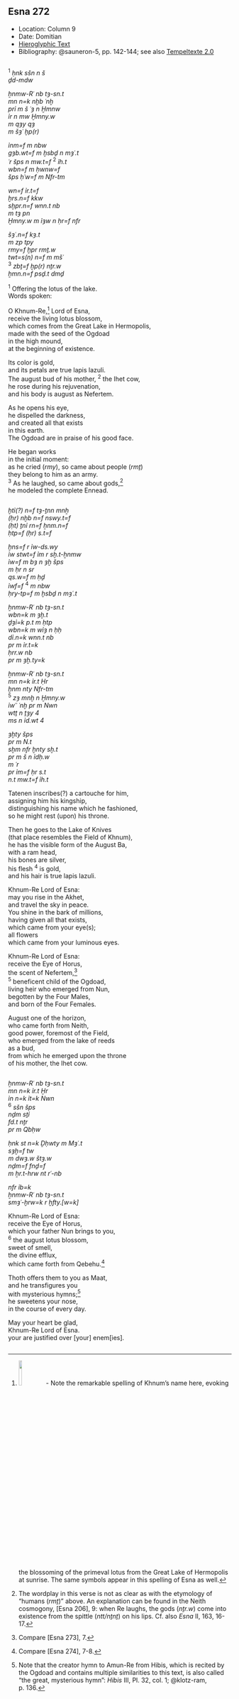 ## Esna 272 {-}  
  
<style>  
  
  .col2 {  
    columns: 2 320px;         /* number of columns and width in pixels*/  
    -webkit-columns: 2 320px; /* chrome, safari */  
    -moz-columns: 2 320px;    /* firefox */  
    -webkit-column-break-inside: avoid;  
    -page-break-inside: avoid;  
    -break-inside: avoid;  
  }  
  
</style>  

- Location: Column 9
- Date: Domitian 
- [Hieroglyphic Text](https://www.ifao.egnet.net/uploads/publications/enligne/Temples-Esna003.pdf#page=219){target="_blank"}
- Bibliography: @sauneron-5, pp. 142-144; see also [Tempeltexte 2.0](http://www.tempeltexte.uni-tuebingen.de/portal/#/text-detail/1085){target="_blank"}

<div class="col2">  

^1^ *ḥnk sšn n š*  
*ḏd-mdw*  
   
*ẖnmw-Rʿ nb tȝ-sn.t*  
*mn n=k nḫb ʿnḫ*  
*prỉ m š ʿȝ n Ḫmnw*  
*ỉr n mw Ḫmny.w*  
*m qȝy qȝ*  
*m šȝʿ ḫp(r)*  
   
*ỉnm=f m nbw*  
*gȝb.wt=f m ḫsbḏ n mȝʿ.t*  
*ʿr šps n mw.t=f* ^2^ *ỉh.t*  
*wbn=f m ḥwnw=f*  
*šps ḥʿw=f m Nfr-tm*  
   
*wn=f ỉr.t=f*  
*ḫrs.n=f kkw*  
*sḫpr.n=f wnn.t nb*  
*m tȝ pn*  
*Ḫmny.w m ỉȝw n ḥr=f nfr*  
   
*šȝʿ.n=f kȝ.t*  
*m zp tpy*  
*rmy=f ḫpr rmṯ.w*  
*twt=s(n) n=f m mšʿ*  
^3^ *zbṯ=f ḫp(r) nṯr.w*  
*ẖmn.n=f psḏ.t dmḏ*  
  
^1^ Offering the lotus of the lake.  
Words spoken:  
  
O Khnum-Re,[^fn-272-1] Lord of Esna,  
receive the living lotus blossom,  
which comes from the Great Lake in Hermopolis,  
made with the seed of the Ogdoad  
in the high mound,  
at the beginning of existence.  
  
Its color is gold,  
and its petals are true lapis lazuli.  
The august bud of his mother, ^2^ the Ihet cow,  
he rose during his rejuvenation,  
and his body is august as Nefertem.  
  
As he opens his eye,  
he dispelled the darkness,  
and created all that exists  
in this earth.  
The Ogdoad are in praise of his good face.  
  
He began works  
in the initial moment:  
as he cried (*rmy*), so came about people (*rmṯ*)  
they belong to him as an army.  
^3^ As he laughed, so came about gods,[^fn-272-2]    
he modeled the complete Ennead.  

</div>  

[^fn-272-1]: ![](./images/272_1_1.png){width=12%} - Note the remarkable spelling of Khnum's name here, evoking the blossoming of the primeval lotus from the Great Lake of Hermopolis at sunrise. The same symbols appear in this spelling of Esna as well.

[^fn-272-2]: The wordplay in this verse is not as clear as with the etymology of "humans (*rmṯ*)" above. An explanation can be found in the Neith cosmogony, [Esna 206], 9: when Re laughs, the gods (*nṯr.w*) come into existence from the spittle (*ntt/nṯnṯ*) on his lips. Cf. also *Esna* II, 163, 16-17.

<div class="col2">

*ḫtỉ(?) n=f tȝ-ṯnn mnẖ*  
*(ḥr) nḫb n=f nswy.t=f*  
*(ḥt) ṯnỉ rn=f ẖnm.n=f*  
*ḥtp=f (ḥr) s.t=f*  
   
*ḫns=f r ỉw-ds.wy*  
*ỉw stwt=f ỉm r sḫ.t-ẖnmw*  
*ỉw=f m bȝ n ȝḫ šps*  
*m ḥr n sr*  
*qs.w=f m ḥḏ*  
*ỉwf=f* ^4^ *m nbw*  
*ḥry-tp=f m ḫsbḏ n mȝʿ.t*  
   
*ẖnmw-Rʿ nb tȝ-sn.t*  
*wbn=k m ȝḫ.t*  
*ḏȝỉ=k p.t m ḥtp*  
*wbn=k m wỉȝ n ḥḥ*  
*dỉ.n=k wnn.t nb*  
*pr m ỉr.t=k*  
*ḥrr.w nb*  
*pr m ȝḫ.ty=k*  
   
*ẖnmw-Rʿ nb tȝ-sn.t*  
*mn n=k ỉr.t Ḥr*  
*ḫnm nty Nfr-tm*  
^5^ *zȝ mnḫ n Ḫmny.w*  
*ỉwʿʿ ʿnḫ pr m Nwn*  
*wtṯ n ṯȝy 4*  
*ms n ỉd.wt 4*  
   
*ȝḫty šps*   
*pr m N.t*  
*sḫm nfr ḫnty sḫ.t*  
*pr m š n ỉdḥ.w *   
*m ʿr *  
*pr ỉm=f ḥr s.t *  
*n.t mw.t=f ỉh.t*  
  
Tatenen inscribes(?) a cartouche for him,  
assigning him his kingship,  
distinguishing his name which he fashioned,  
so he might rest (upon) his throne.  
  
Then he goes to the Lake of Knives  
(that place resembles the Field of Khnum),  
he has the visible form of the August Ba,  
with a ram head,  
his bones are silver,  
his flesh ^4^ is gold,  
and his hair is true lapis lazuli.  
  
Khnum-Re Lord of Esna:  
may you rise in the Akhet,  
and travel the sky in peace.  
You shine in the bark of millions,  
having given all that exists,  
which came from your eye(s);  
all flowers  
which came from your luminous eyes.  
  
Khnum-Re Lord of Esna:  
receive the Eye of Horus,  
the scent of Nefertem,[^fn-272-3]  
^5^ beneficent child of the Ogdoad,  
living heir who emerged from Nun,  
begotten by the Four Males,  
and born of the Four Females.    
  
August one of the horizon,  
who came forth from Neith,  
good power, foremost of the Field,  
who emerged from the lake of reeds   
as a bud,  
from which he emerged upon the throne  
of his mother, the Ihet cow.  

</div>

[^fn-272-3]: Compare [Esna 273], 7.

<div class="col2">

*ẖnmw-Rʿ nb tȝ-sn.t*  
*mn n=k ỉr.t Ḫr*  
*ỉn n=k ỉt=k Nwn*  
^6^ *sšn šps*  
*nḏm sṯỉ*  
*fd.t nṯr*  
*pr m Qbḥw*  
   
*ḥnk st n=k Ḏḥwty m Mȝʿ.t*  
*sȝḫ=f tw *  
*m dwȝ.w štȝ.w*  
*nḏm=f fnḏ=f*  
*m ẖr.t-hrw nt rʿ-nb*  
  
*nfr ỉb=k*  
*ẖnmw-Rʿ nb tȝ-sn.t*  
*smȝʿ-ḫrw=k r ḫfty.[w=k]*  
  
Khnum-Re Lord of Esna:  
receive the Eye of Horus,  
which your father Nun brings to you,  
^6^ the august lotus blossom,  
sweet of smell,  
the divine efflux,  
which came forth from Qebehu.[^fn-272-4]   
  
Thoth offers them to you as Maat,  
and he transfigures you  
with mysterious hymns;[^fn-272-5]  
he sweetens your nose,  
in the course of every day.  
  
May your heart be glad,  
Khnum-Re Lord of Esna.  
your are justified over [your] enem[ies].  

</div>

[^fn-272-4]: Compare [Esna 274], 7-8.
[^fn-272-5]: Note that the creator hymn to Amun-Re from Hibis, which is recited by the Ogdoad and contains multiple similarities to this text, is also called "the great, mysterious hymn": *Hibis* III, Pl. 32, col. 1; @klotz-ram, p. 136.